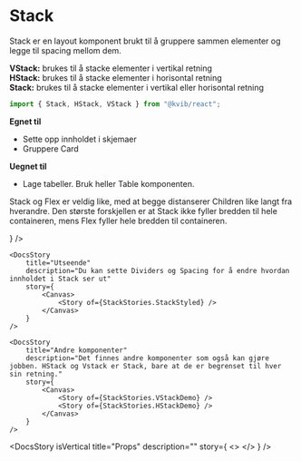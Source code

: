 
<Meta of={StackStories} />

# Stack

Stack er en layout komponent brukt til å gruppere sammen elementer og legge til spacing mellom dem.

**VStack:** brukes til å stacke elementer i vertikal retning\
**HStack:** brukes til å stacke elementer i horisontal retning\
**Stack:** brukes til å stacke elementer i vertikal eller horisontal retning

```jsx
import { Stack, HStack, VStack } from "@kvib/react";
```

<DocsContainer>

**Egnet til**

- Sette opp innholdet i skjemaer
- Gruppere Card

**Uegnet til**

- Lage tabeller. Bruk heller Table komponenten.

Stack og Flex er veldig like, med at begge distanserer Children like langt fra hverandre. Den største forskjellen er at Stack ikke fyller bredden til hele containeren, mens Flex fyller hele bredden til containeren.

</DocsContainer>

<Feedback component="Stack" />

<DocsContainer>
    <DocsStory
        title="Retning"
        description="Row passer for lister, mens column passer til Cards. Responsiv retning tilpasser seg størrelsen på synsfeltet. Å sette direction={['column', 'row']},
        vil sette retning til column, helt til synsfeltet blir for lite, og skifter til row."
        story={<Canvas of={StackStories.ResponsiveStack} />}
    />

    <DocsStory
        title="Utseende"
        description="Du kan sette Dividers og Spacing for å endre hvordan innholdet i Stack ser ut"
        story={
            <Canvas>
                <Story of={StackStories.StackStyled} />
            </Canvas>
        }
    />

    <DocsStory
        title="Andre komponenter"
        description="Det finnes andre komponenter som også kan gjøre jobben. HStack og Vstack er Stack, bare at de er begrenset til hver sin retning."
        story={
            <Canvas>
                <Story of={StackStories.VStackDemo} />
                <Story of={StackStories.HStackDemo} />
            </Canvas>
        }
    />

<DocsStory
  isVertical
  title="Props"
  description=""
  story={
    <>
      <Canvas of={StackStories.Preview} />
      <Controls of={StackStories.Preview} />
    </>
  }
/>

</DocsContainer>
